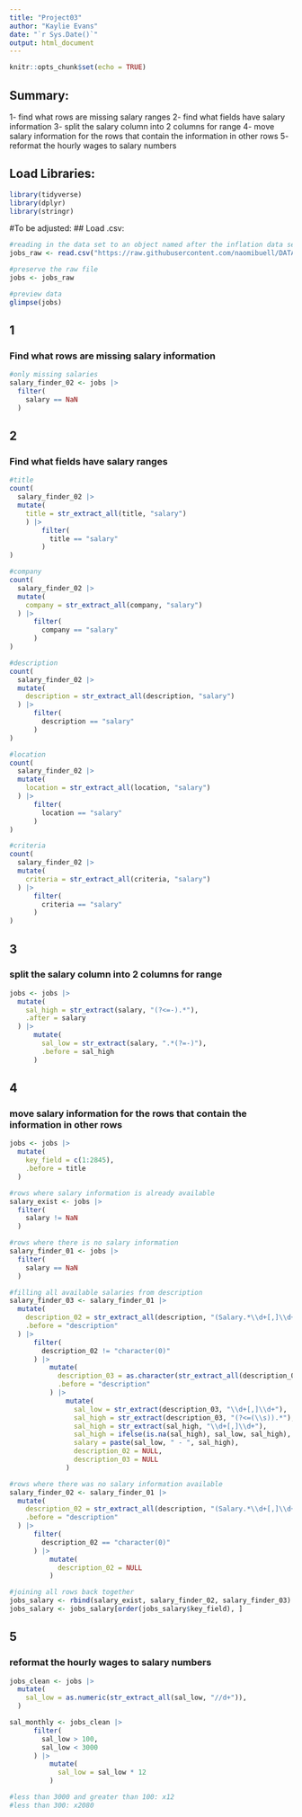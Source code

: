 ```yaml
---
title: "Project03"
author: "Kaylie Evans"
date: "`r Sys.Date()`"
output: html_document
---
```


```r
knitr::opts_chunk$set(echo = TRUE)
```

## Summary:
1- find what rows are missing salary ranges 
2- find what fields have salary information
3- split the salary column into 2 columns for range
4- move salary information for the rows that contain the information in other rows
5- reformat the hourly wages to salary numbers


## Load Libraries:
```r
library(tidyverse)
library(dplyr)
library(stringr)
```


#To be adjusted:
## Load .csv:
```r
#reading in the data set to an object named after the inflation data set (infl)
jobs_raw <- read.csv("https://raw.githubusercontent.com/naomibuell/DATA607_Project3/main/linkedin-jobs-usa.csv", sep = ',')

#preserve the raw file
jobs <- jobs_raw

#preview data
glimpse(jobs)
```


## 1
### Find what rows are missing salary information
```r
#only missing salaries
salary_finder_02 <- jobs |> 
  filter(
    salary == NaN
  ) 
```


## 2
### Find what fields have salary ranges 
```r
#title
count(
  salary_finder_02 |>
  mutate(
    title = str_extract_all(title, "salary") 
    ) |>
        filter(
          title == "salary"
        )
)

#company
count(
  salary_finder_02 |>
  mutate(
    company = str_extract_all(company, "salary") 
  ) |>
      filter(
        company == "salary"
      )
)

#description
count(
  salary_finder_02 |>
  mutate(
    description = str_extract_all(description, "salary") 
  ) |>
      filter(
        description == "salary"
      )
)

#location
count(
  salary_finder_02 |>
  mutate(
    location = str_extract_all(location, "salary") 
  ) |>
      filter(
        location == "salary"
      )
)

#criteria
count(
  salary_finder_02 |>
  mutate(
    criteria = str_extract_all(criteria, "salary") 
  ) |>
      filter(
        criteria == "salary"
      )
)
```

## 3
### split the salary column into 2 columns for range
```r
jobs <- jobs |>
  mutate(
    sal_high = str_extract(salary, "(?<=-).*"),
    .after = salary
  ) |>
      mutate(
        sal_low = str_extract(salary, ".*(?=-)"),
        .before = sal_high
      ) 
```


## 4
### move salary information for the rows that contain the information in other rows
```r
jobs <- jobs |> 
  mutate(
    key_field = c(1:2845),
    .before = title
  ) 

#rows where salary information is already available
salary_exist <- jobs |> 
  filter(
    salary != NaN
  ) 

#rows where there is no salary information
salary_finder_01 <- jobs |> 
  filter(
    salary == NaN
  ) 

#filling all available salaries from description
salary_finder_03 <- salary_finder_01 |>
  mutate(
    description_02 = str_extract_all(description, "(Salary.*\\d+[,]\\d+)|(salary.*\\d+[,]\\d+)"),
    .before = "description"
  ) |>
      filter(
        description_02 != "character(0)"
      ) |> 
          mutate(
            description_03 = as.character(str_extract_all(description_02, "\\d+[,]\\d+")),
            .before = "description"
          ) |>
              mutate(
                sal_low = str_extract(description_03, "\\d+[,]\\d+"),
                sal_high = str_extract(description_03, "(?<=(\\s)).*"),
                sal_high = str_extract(sal_high, "\\d+[,]\\d+"),
                sal_high = ifelse(is.na(sal_high), sal_low, sal_high),
                salary = paste(sal_low, " - ", sal_high),
                description_02 = NULL,
                description_03 = NULL
              )

#rows where there was no salary information available
salary_finder_02 <- salary_finder_01 |>
  mutate(
    description_02 = str_extract_all(description, "(Salary.*\\d+[,]\\d+)|(salary.*\\d+[,]\\d+)"),
    .before = "description"
  ) |>
      filter(
        description_02 == "character(0)"
      ) |>
          mutate(
            description_02 = NULL
          )

#joining all rows back together
jobs_salary <- rbind(salary_exist, salary_finder_02, salary_finder_03)
jobs_salary <- jobs_salary[order(jobs_salary$key_field), ]
```


## 5
### reformat the hourly wages to salary numbers
```r
jobs_clean <- jobs |>
  mutate(
    sal_low = as.numeric(str_extract_all(sal_low, "//d+")),
  ) 

sal_monthly <- jobs_clean |>
      filter(
        sal_low > 100,
        sal_low < 3000
      ) |>
          mutate(
            sal_low = sal_low * 12
          )

#less than 3000 and greater than 100: x12
#less than 300: x2080
```